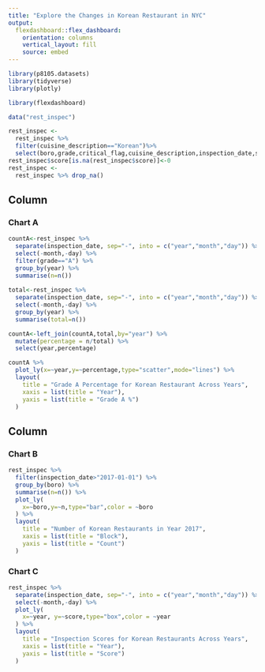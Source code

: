 ```yaml
---
title: "Explore the Changes in Korean Restaurant in NYC"
output: 
  flexdashboard::flex_dashboard:
    orientation: columns
    vertical_layout: fill
    source: embed
---
```


```r
library(p8105.datasets)
library(tidyverse)
library(plotly)

library(flexdashboard)
```

```r
data("rest_inspec")

rest_inspec <-
  rest_inspec %>%
  filter(cuisine_description=="Korean")%>%
  select(boro,grade,critical_flag,cuisine_description,inspection_date,score)
rest_inspec$score[is.na(rest_inspec$score)]<-0
rest_inspec <-
  rest_inspec %>% drop_na()
```


Column {data-width=650}
-----------------------------------------------------------------------

### Chart A
```r
countA<-rest_inspec %>%
  separate(inspection_date, sep="-", into = c("year","month","day")) %>%
  select(-month,-day) %>%
  filter(grade=="A") %>%
  group_by(year) %>%
  summarise(n=n())
  
total<-rest_inspec %>%
  separate(inspection_date, sep="-", into = c("year","month","day")) %>%
  select(-month,-day) %>%
  group_by(year) %>%
  summarise(total=n())

countA<-left_join(countA,total,by="year") %>%
  mutate(percentage = n/total) %>%
  select(year,percentage)

countA %>%
  plot_ly(x=~year,y=~percentage,type="scatter",mode="lines") %>%
  layout(
    title = "Grade A Percentage for Korean Restaurant Across Years",
    xaxis = list(title = "Year"),
    yaxis = list(title = "Grade A %")
  )

```




Column {data-width=350}
-----------------------------------------------------------------------

### Chart B

```r
rest_inspec %>%
  filter(inspection_date>"2017-01-01") %>%
  group_by(boro) %>%
  summarise(n=n()) %>%
  plot_ly(
    x=~boro,y=~n,type="bar",color = ~boro
  ) %>%
  layout(
    title = "Number of Korean Restaurants in Year 2017",
    xaxis = list(title = "Block"),
    yaxis = list(title = "Count")
  )
```

### Chart C

```r
rest_inspec %>%
  separate(inspection_date, sep="-", into = c("year","month","day")) %>%
  select(-month,-day) %>%
  plot_ly(
    x=~year, y=~score,type="box",color = ~year
  ) %>%
  layout(
    title = "Inspection Scores for Korean Restaurants Across Years",
    xaxis = list(title = "Year"),
    yaxis = list(title = "Score")
  )
```

